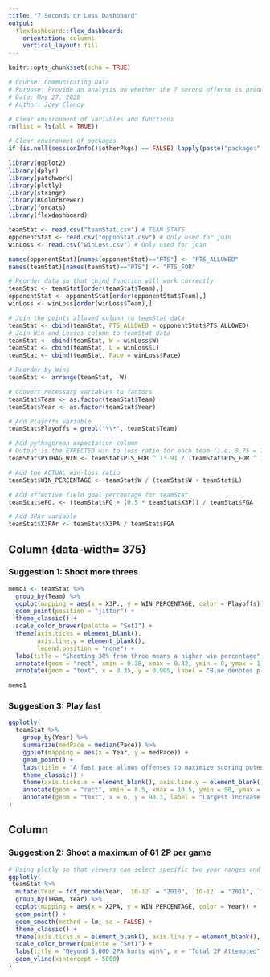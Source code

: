 ---
title: "7 Seconds or Less Dashboard"
output: 
  flexdashboard::flex_dashboard:
    orientation: columns
    vertical_layout: fill
---

```{r setup, include=FALSE}
knitr::opts_chunk$set(echo = TRUE)
```

```{r echo = FALSE}
# Course: Communicating Data
# Purpose: Provide an analysis on whether the 7 second offense is productive in improving overall win percentage in the NBA.
# Date: May 27, 2020
# Author: Joey Clancy

```

```{r clear-environment, echo = FALSE}
# Clear environment of variables and functions
rm(list = ls(all = TRUE))

# Clear environmet of packages
if (is.null(sessionInfo()$otherPkgs) == FALSE) lapply(paste("package:", names(sessionInfo()$otherPkgs), sep = ""), detach, character.only = TRUE, unload = TRUE)
```

```{r echo = FALSE, message = FALSE}
library(ggplot2)
library(dplyr)
library(patchwork)
library(plotly)
library(stringr)
library(RColorBrewer)
library(forcats)
library(flexdashboard)
```

```{r echo = FALSE, message = FALSE}
teamStat <- read.csv("teamStat.csv") # TEAM STATS
opponentStat <- read.csv("opponStat.csv") # Only used for join
winLoss <- read.csv("winLoss.csv") # Only used for join
```

```{r echo = FALSE, message = FALSE}
names(opponentStat)[names(opponentStat)=="PTS"] <- "PTS_ALLOWED"
names(teamStat)[names(teamStat)=="PTS"] <- "PTS_FOR"
```

```{r echo = FALSE, message = FALSE}
# Reorder data so that cbind function will work correctly
teamStat <- teamStat[order(teamStat$Team),]
opponentStat <- opponentStat[order(opponentStat$Team),]
winLoss <- winLoss[order(winLoss$Team),]

# Join the points allowed column to teamStat data
teamStat <- cbind(teamStat, PTS_ALLOWED = opponentStat$PTS_ALLOWED)
# Join Win and Losses column to teamStat data
teamStat <- cbind(teamStat, W = winLoss$W)
teamStat <- cbind(teamStat, L = winLoss$L)
teamStat <- cbind(teamStat, Pace = winLoss$Pace)

# Reorder by Wins
teamStat <- arrange(teamStat, -W)
```

```{r echo = FALSE, message = FALSE}
# Convert necessary variables to factors
teamStat$Team <- as.factor(teamStat$Team)
teamStat$Year <- as.factor(teamStat$Year)
```

```{r echo = FALSE, message = FALSE}
# Add Playoffs variable
teamStat$Playoffs = grepl("\\*", teamStat$Team)

# Add pythagorean expectation column
# Output is the EXPECTED win to loss ratio for each team (i.e. 0.75 = 75% win percentage)
teamStat$PYTHAG_WIN <- teamStat$PTS_FOR ^ 13.91 / (teamStat$PTS_FOR ^ 13.91 + teamStat$PTS_ALLOWED ^ 13.91)

# Add the ACTUAL win-loss ratio
teamStat$WIN_PERCENTAGE <- teamStat$W / (teamStat$W + teamStat$L)

# Add effective field goal percentage for teamStat
teamStat$eFG. <- (teamStat$FG + (0.5 * teamStat$X3P)) / teamStat$FGA

# Add 3PAr variable
teamStat$X3PAr <- teamStat$X3PA / teamStat$FGA
```

Column {data-width= 375}
-----------------------------------------------------------------------

### Suggestion 1: Shoot more threes

```{r echo = FALSE, message = FALSE}
memo1 <- teamStat %>% 
  group_by(Team) %>% 
  ggplot(mapping = aes(x = X3P., y = WIN_PERCENTAGE, color = Playoffs)) +
  geom_point(position = "jitter") +
  theme_classic() +
  scale_color_brewer(palette = "Set1") +
  theme(axis.ticks = element_blank(),
        axis.line.y = element_blank(),
        legend.position = "none") +
  labs(title = "Shooting 38% from three means a higher win percentage", subtitle = "And likely making the playoffs",x = "3P%", y = "Actual Win %") +
  annotate(geom = "rect", xmin = 0.38, xmax = 0.42, ymin = 0, ymax = 1, fill = "gray", alpha = 0.4) +
  annotate(geom = "text", x = 0.35, y = 0.905, label = "Blue denotes playoff teams")

memo1
```

### Suggestion 3: Play fast

```{r echo = FALSE, message = FALSE}
ggplotly(
  teamStat %>% 
    group_by(Year) %>% 
    summarize(medPace = median(Pace)) %>% 
    ggplot(mapping = aes(x = Year, y = medPace)) +
    geom_point() +
    labs(title = "A fast pace allows offenses to maximize scoring potential", x = "Year", y = "Pace") +
    theme_classic() +
    theme(axis.ticks.x = element_blank(), axis.line.y = element_blank(), axis.ticks.y = element_blank()) +
    annotate(geom = "rect", xmin = 8.5, xmax = 10.5, ymin = 90, ymax = 100.2, fill = "gray", alpha = 0.4) +
    annotate(geom = "text", x = 6, y = 98.3, label = "Largest increase from 2018 to 2019 (+3.1)")
)

```


Column {data-width=625}
-----------------------------------------------------------------------

### Suggestion 2: Shoot a maximum of 61 2P per game

```{r echo = FALSE, message = FALSE}
# Using plotly so that viewers can select specific two year ranges and clearly see the negative relationships that are present
ggplotly(
 teamStat %>% 
  mutate(Year = fct_recode(Year, `10-12` = "2010", `10-12` = "2011", `12-14` = "2012", `12-14` = "2013", `14-16` = "2014", `14-16` = "2015", `16-18` = "2016", `16-18` = "2017", `18-20` = "2018", `18-20` = "2019")) %>% 
  group_by(Team, Year) %>% 
  ggplot(mapping = aes(x = X2PA, y = WIN_PERCENTAGE, color = Year)) +
  geom_point() +
  geom_smooth(method = lm, se = FALSE) +
  theme_classic() +
  theme(axis.ticks.x = element_blank(), axis.line.y = element_blank(), axis.ticks.y = element_blank()) +
  scale_color_brewer(palette = "Set1") +
  labs(title = "Beyond 5,000 2PA hurts win%", x = "Total 2P Attempted", y = "Win Percentage") +
  geom_vline(xintercept = 5000)
)
```

